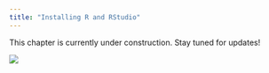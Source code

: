 ```yaml
---
title: "Installing R and RStudio"
---
```


This chapter is currently under construction. Stay tuned for updates!

![](figs/under_construction.gif){fig-align="left"}
